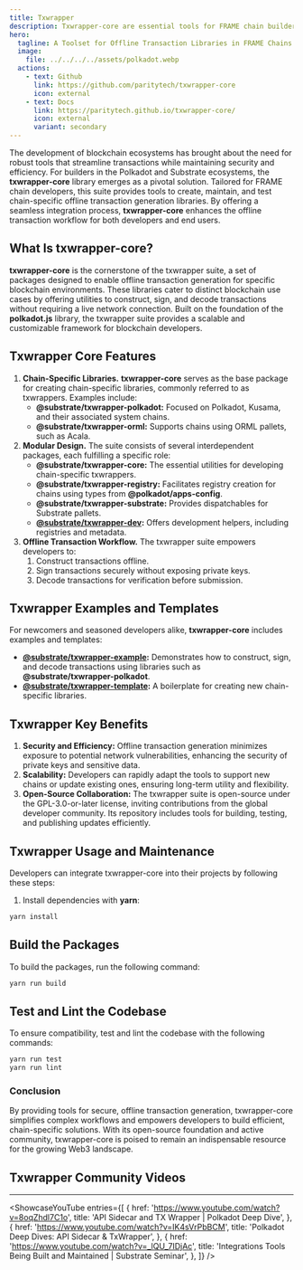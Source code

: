 ```yaml
---
title: Txwrapper
description: Txwrapper-core are essential tools for FRAME chain builders to create secure, offline transaction libraries in the Polkadot ecosystem.
hero:
  tagline: A Toolset for Offline Transaction Libraries in FRAME Chains.
  image: 
    file: ../../../../assets/polkadot.webp
  actions:
    - text: Github
      link: https://github.com/paritytech/txwrapper-core
      icon: external
    - text: Docs
      link: https://paritytech.github.io/txwrapper-core/
      icon: external
      variant: secondary
---
```



The development of blockchain ecosystems has brought about the need for robust tools that streamline transactions while maintaining security and efficiency. For builders in the Polkadot and Substrate ecosystems, the **txwrapper-core** library emerges as a pivotal solution. Tailored for FRAME chain developers, this suite provides tools to create, maintain, and test chain-specific offline transaction generation libraries. By offering a seamless integration process, **txwrapper-core** enhances the offline transaction workflow for both developers and end users.

## What Is txwrapper-core?
**txwrapper-core** is the cornerstone of the txwrapper suite, a set of packages designed to enable offline transaction generation for specific blockchain environments. These libraries cater to distinct blockchain use cases by offering utilities to construct, sign, and decode transactions without requiring a live network connection. Built on the foundation of the **polkadot.js** library, the txwrapper suite provides a scalable and customizable framework for blockchain developers.

## Txwrapper Core Features
1. **Chain-Specific Libraries.** **txwrapper-core** serves as the base package for creating chain-specific libraries, commonly referred to as txwrappers. Examples include:
    - **@substrate/txwrapper-polkadot:** Focused on Polkadot, Kusama, and their associated system chains.
    - **@substrate/txwrapper-orml:** Supports chains using ORML pallets, such as Acala.
2. **Modular Design.** The suite consists of several interdependent packages, each fulfilling a specific role:
    - **@substrate/txwrapper-core:** The essential utilities for developing chain-specific txwrappers.
    - **@substrate/txwrapper-registry:** Facilitates registry creation for chains using types from **@polkadot/apps-config**.
    - **@substrate/txwrapper-substrate:** Provides dispatchables for Substrate pallets.
    - **[@substrate/txwrapper-dev](https://github.com/paritytech/txwrapper-core/tree/main/packages/txwrapper-dev):** Offers development helpers, including registries and metadata.
3. **Offline Transaction Workflow.** The txwrapper suite empowers developers to:
    1. Construct transactions offline.
    2. Sign transactions securely without exposing private keys.
    3. Decode transactions for verification before submission.

## Txwrapper Examples and Templates
For newcomers and seasoned developers alike, **txwrapper-core** includes examples and templates:
- **[@substrate/txwrapper-example](https://github.com/paritytech/txwrapper-core/tree/main/packages/txwrapper-examples):** Demonstrates how to construct, sign, and decode transactions using libraries such as **@substrate/txwrapper-polkadot**.
- **[@substrate/txwrapper-template](https://github.com/paritytech/txwrapper-core/tree/main/packages/txwrapper-template):** A boilerplate for creating new chain-specific libraries.

## Txwrapper Key Benefits
1. **Security and Efficiency:** Offline transaction generation minimizes exposure to potential network vulnerabilities, enhancing the security of private keys and sensitive data.
2. **Scalability:** Developers can rapidly adapt the tools to support new chains or update existing ones, ensuring long-term utility and flexibility.
3. **Open-Source Collaboration:** The txwrapper suite is open-source under the GPL-3.0-or-later license, inviting contributions from the global developer community. Its repository includes tools for building, testing, and publishing updates efficiently.

## Txwrapper Usage and Maintenance
Developers can integrate txwrapper-core into their projects by following these steps:
1. Install dependencies with **yarn**:
```bash
yarn install
```

## Build the Packages
To build the packages, run the following command:

```bash
yarn run build
```

## Test and Lint the Codebase
To ensure compatibility, test and lint the codebase with the following commands:

```bash
yarn run test
yarn run lint
```

 ### Conclusion
By providing tools for secure, offline transaction generation, txwrapper-core simplifies complex workflows and empowers developers to build efficient, chain-specific solutions. With its open-source foundation and active community, txwrapper-core is poised to remain an indispensable resource for the growing Web3 landscape.

## Txwrapper Community Videos
------------
<ShowcaseYouTube
  entries={[
    {
      href: 'https://www.youtube.com/watch?v=8oqZhdl7C1o',
      title: 'API Sidecar and TX Wrapper | Polkadot Deep Dive',
        },
          {
      href: 'https://www.youtube.com/watch?v=IK4sVrPbBCM',
      title: 'Polkadot Deep Dives: API Sidecar & TxWrapper',
          },
                              {
      href: 'https://www.youtube.com/watch?v=_lQU_7IDjAc',
      title: 'Integrations Tools Being Built and Maintained | Substrate Seminar',
          },
  ]} />
